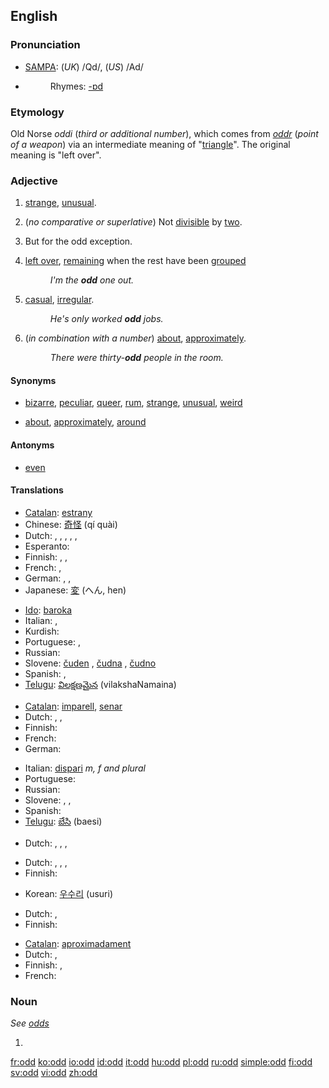 {{see|Odd}}
==English==

===Pronunciation===
*[[w:SAMPA|SAMPA]]: (''UK'') /Qd/, (''US'') /Ad/
*{{audio|en-us-odd.ogg|Audio (US)}}
*:Rhymes: [[Rhymes:English:-ɒd|-ɒd]]

===Etymology===
Old Norse ''oddi'' (''third or additional number''), which comes from ''[[oddr]]'' (''point of a weapon'') via an intermediate meaning of "[[triangle]]". The original meaning is "left over".

===Adjective===
{{en-adj|er}}

# [[strange]], [[unusual]].
# {{arithmetic}} (''no comparative or superlative'') Not [[divisible]] by [[two]].
# {{rare}} But for the odd exception. <!--self-referential definition?-->
# [[left over]], [[remain]]ing when the rest have been [[grouped]]
#:''I'm the '''odd''' one out.''
# [[casual]], [[irregular]].
#:''He's only worked '''odd''' jobs.''
# (''in combination with a number'') [[about]], [[approximately]].
#:''There were thirty-'''odd''' people in the room.''

====Synonyms====
*{{i-c|strange}} [[bizarre]], [[peculiar]], [[queer]], [[rum]], [[strange]], [[unusual]], [[weird]]
*{{i-c|about}} [[about]], [[approximately]], [[around]]

====Antonyms====
*{{i-c|not divisible by two}} [[even]]

====Translations====

{{trans-top|strange}}
*[[Catalan]]: [[estrany]]
*Chinese: [[奇怪]] (qí quài)
* Dutch: {{t+|nl|vreemd}}, {{t+|nl|vreemde}}, {{t|nl|merkwaardig}}, {{t|nl|merkwaardige}}, {{t+|nl|raar}}, {{t-|nl|rare}}
* Esperanto: {{t-|eo|stranga|xs=Esperanto}}
* Finnish: {{t+|fi|outo}}, {{t+|fi|kummallinen}}, {{t-|fi|omituinen}}
* French: {{t+|fr|bizarre}}, {{t+|fr|étrange}}
* German: {{t|de|seltsam}}, {{t|de|merkwürdig}}, {{t+|de|komisch}}
*Japanese: [[変]] (へん, hen)
{{trans-mid}}
*[[Ido]]: [[baroka]]
* Italian: {{t+|it|strano}}, {{t|it|strambo}}
*Kurdish: {{t|ku|سه‌یر|tr=|sc=KUchar}}
* Portuguese: {{t|pt|Estranho}}, {{t-|pt|Raro}}
* Russian: {{t|ru|странный}}
*Slovene: [[čuden]] {{m}}, [[čudna]] {{f}}, [[čudno]] {{n}}
* Spanish: {{t-|es|extraño}}, {{t+|es|raro}}
*[[Telugu]]: [[విలక్షణమైన]] (vilakshaNamaina)
{{trans-bottom}}

{{trans-top|not divisible by two}}
*[[Catalan]]: [[imparell]], [[senar]]
* Dutch: {{t+|nl|oneven}}, {{t|nl|onpaar}}, {{t|nl|onpare}}
* Finnish: {{t|fi|pariton}}
* French: {{t+|fr|impair}}
* German: {{t|de|ungerade}}
{{trans-mid}}
*Italian: [[dispari]] ''m, f and plural''
* Portuguese: {{t|pt|Ímpar}}
* Russian: {{t|ru|нечётный}}
* Slovene: {{t-|sl|lih|m}}, {{t-|sl|liha|f}}, {{t-|sl|liho|n}}
* Spanish: {{t-|es|impar}}
*[[Telugu]]: [[బేసి]] (baesi)
{{trans-bottom}}

{{trans-top|rare: but for the odd exception}}
* Dutch: {{t|nl|uitzonderlijk}}, {{t|nl|uitzonderlijke}}, {{t|nl|zeldaam}}, {{t|nl|zeldzame}}
{{trans-bottom}}

{{trans-top|left over after others have been grouped}}
* Dutch: {{t|nl|overblijvend}}, {{t|nl|overblijvende}}, {{t|nl|resterend}}, {{t|nl|resterende}}
* Finnish: {{t|fi|pariton}}
{{trans-mid}}
*Korean: [[우수리]] (usuri)
{{trans-bottom}}

{{trans-top|casual, irregular}}
* Dutch: {{t|nl|onregelmatig}}, {{t|nl|onregelmatige}}
* Finnish: {{t|fi|tilapäinen}}
{{trans-mid}}
{{trans-bottom}}

{{trans-top|about}}
*[[Catalan]]: [[aproximadament]]
* Dutch: {{t|nl|bij benadering}}, {{t+|nl|ongeveer}}
* Finnish: {{t+|fi|noin}}, {{t|fi|suunnilleen}}
* French: {{t+|fr|à peu près}}
{{trans-mid}}
{{trans-bottom}}

===Noun===
''See [[odds]]''

# {{defn|English}}

[[fr:odd]]
[[ko:odd]]
[[io:odd]]
[[id:odd]]
[[it:odd]]
[[hu:odd]]
[[pl:odd]]
[[ru:odd]]
[[simple:odd]]
[[fi:odd]]
[[sv:odd]]
[[vi:odd]]
[[zh:odd]]